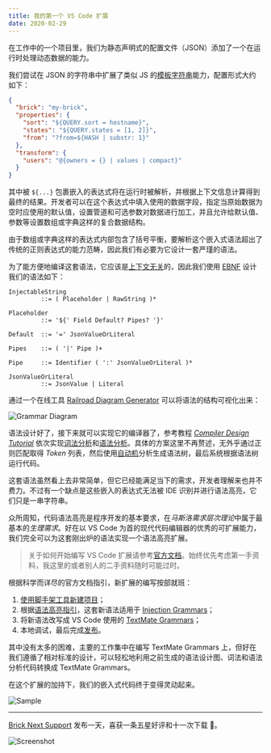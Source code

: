 ```yaml
---
title: 我的第一个 VS Code 扩展
date: 2020-02-29
---
```


在工作中的一个项目里，我们为静态声明式的配置文件（JSON）添加了一个在运行时处理动态数据的能力。

我们尝试在 JSON 的字符串中扩展了类似 JS 的[模板字符串]能力，配置形式大约如下：

```json
{
  "brick": "my-brick",
  "properties": {
    "sort": "${QUERY.sort = hostname}",
    "states": "${QUERY.states = [1, 2]}",
    "from": "?from=${HASH | substr: 1}"
  },
  "transform": {
    "users": "@{owners = {} | values | compact}"
  }
}
```

其中被 `${...}` 包裹嵌入的表达式将在运行时被解析，并根据上下文信息计算得到最终的结果。开发者可以在这个表达式中填入使用的数据字段，指定当原始数据为空时应使用的默认值，设置管道和可选参数对数据进行加工，并且允许给默认值、参数等设置数组或字典这样的复合数据结构。

由于数组或字典这样的表达式内部包含了括号平衡，要解析这个嵌入式语法超出了传统的正则表达式的能力范畴，因此我们有必要为它设计一套严瑾的语法。

为了能方便地编译这套语法，它应该是[上下文无关]的，因此我们使用 [EBNF] 设计我们的语法如下：

```ebnf
InjectableString
         ::= ( Placeholder | RawString )*

Placeholder
         ::= '${' Field Default? Pipes? '}'

Default  ::= '=' JsonValueOrLiteral

Pipes    ::= ( '|' Pipe )+

Pipe     ::= Identifier ( ':' JsonValueOrLiteral )*

JsonValueOrLiteral
         ::= JsonValue | Literal
```

通过一个在线工具 [Railroad Diagram Generator] 可以将语法的结构可视化出来：

![Grammar Diagram](../assets/my-first-vscode-extension/grammar.png)

语法设计好了，接下来就可以实现它的编译器了，参考教程 *[Compiler Design Tutorial]* 依次实现[词法分析]和[语法分析]。具体的方案这里不再赘述，无外乎通过正则匹配取得 *Token* 列表，然后使用[自动机]分析生成语法树，最后系统根据语法树运行代码。

这套语法虽然看上去非常简单，但它已经能满足当下的需求，开发者理解来也并不费力。不过有一个缺点是这些嵌入的表达式无法被 IDE 识别并进行语法高亮，它们只是一串字符串。

众所周知，代码语法高亮是程序开发的基本要求，在*马斯洛需求层次理论*中属于最基本的*生理需求*。好在以 VS Code 为首的现代代码编辑器的优秀的可扩展能力，我们完全可以为这套刚出炉的语法实现一个语法高亮扩展。

> 关于如何开始编写 VS Code 扩展请参考[官方文档]。始终优先考虑第一手资料，我这里的或者别人的二手资料随时可能过时。

根据科学而详尽的官方文档指引，新扩展的编写按部就班：

1. [使用脚手架工具新建项目](https://code.visualstudio.com/api/get-started/your-first-extension)；
2. 根据[语法高亮指引]，这套新语法适用于 [Injection Grammars]；
4. 将新语法改写成 VS Code 使用的 [TextMate Grammars]；
5. 本地调试，最后完成[发布]。

其中没有太多的困难，主要的工作集中在编写 TextMate Grammars 上，但好在我们遵循了相对标准的设计，可以轻松地利用之前生成的语法设计图、词法和语法分析代码转换成 TextMate Grammars。

在这个扩展的加持下，我们的嵌入式代码终于变得灵动起来。

![Sample](../assets/my-first-vscode-extension/sample.png)

<hr className="divider" />

[Brick Next Support] 发布一天，喜获一条五星好评和十一次下载 👏。

![Screenshot](../assets/my-first-vscode-extension/screenshot.png)

[模板字符串]: https://developer.mozilla.org/en-US/docs/Web/JavaScript/Reference/Template_literals
[上下文无关]: https://en.wikipedia.org/wiki/Context-free_grammar
[EBNF]: https://en.wikipedia.org/wiki/EBNF
[Railroad Diagram Generator]: https://www.bottlecaps.de/rr/ui
[Compiler Design Tutorial]: https://www.tutorialspoint.com/compiler_design/index.htm
[词法分析]: https://www.tutorialspoint.com/compiler_design/compiler_design_lexical_analysis.htm
[语法分析]: https://www.tutorialspoint.com/compiler_design/compiler_design_syntax_analysis.htm
[自动机]: https://en.wikipedia.org/wiki/Automata_theory
[官方文档]: https://code.visualstudio.com/api
[语法高亮指引]: https://code.visualstudio.com/api/language-extensions/syntax-highlight-guide
[Injection Grammars]: https://code.visualstudio.com/api/language-extensions/syntax-highlight-guide#injection-grammars
[TextMate Grammars]: https://macromates.com/manual/en/language_grammars
[发布]: https://code.visualstudio.com/api/working-with-extensions/publishing-extension
[Brick Next Support]: https://marketplace.visualstudio.com/items?itemName=weareoutman.vscode-brick-next
